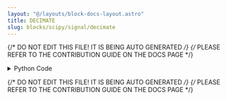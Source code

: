 ```yaml
---
layout: "@/layouts/block-docs-layout.astro"
title: DECIMATE
slug: blocks/scipy/signal/decimate
---
```


{/* DO NOT EDIT THIS FILE! IT IS BEING AUTO GENERATED */}
{/* PLEASE REFER TO THE CONTRIBUTION GUIDE ON THE DOCS PAGE */}


<PythonDocsDisplay docstring={docstring} />
<details>
<summary>Python Code</summary>

```python
from flojoy import OrderedPair, flojoy, Matrix, Scalar
import numpy as np
from collections import namedtuple
from typing import Literal

import scipy.signal


@flojoy
def DECIMATE(
    default: OrderedPair | Matrix,
    q: int = 2,
    n: int = 2,
    ftype: str = "iir",
    axis: int = -1,
    zero_phase: bool = True,
) -> OrderedPair | Matrix | Scalar:
    """The DECIMATE node is based on a numpy or scipy function.

    The description of that function is as follows:

        Downsample the signal after applying an anti-aliasing filter.

        By default, an order 8 Chebyshev type I filter is used. A 30 point FIR filter with Hamming window is used if `ftype` is 'fir'.

    Parameters
    ----------
    x : array_like
        The signal to be downsampled, as an N-dimensional array.
    q : int
        The downsampling factor. When using IIR downsampling, it is recommended
        to call `decimate` multiple times for downsampling factors higher than 13.
    n : int, optional
        The order of the filter (1 less than the length for 'fir').
        Defaults to 8 for 'iir' and 20 times the downsampling factor for 'fir'.
    ftype : str {'iir', 'fir'} or "dlti" instance, optional
        If 'iir' or 'fir', specifies the type of lowpass filter.
        If an instance of an "dlti" object, uses that object to filter before downsampling.
    axis : int, optional
        The axis along which to decimate.
    zero_phase : bool, optional
        Prevent phase shift by filtering with 'filtfilt' instead of 'lfilter'
        when using an IIR filter, and shifting the outputs back by the filter's
        group delay when using an FIR filter. The default value of 'True' is
        recommended, since a phase shift is generally not desired.

    .. versionadded:: 0.18.0

    Returns
    -------
    DataContainer
        type 'ordered pair', 'scalar', or 'matrix'
    """

    result = scipy.signal.decimate(
        x=default.y,
        q=q,
        n=n,
        ftype=ftype,
        axis=axis,
        zero_phase=zero_phase,
    )

    if isinstance(result, np.ndarray):
        result = OrderedPair(x=default.x, y=result)
    else:
        assert isinstance(
            result, np.number | float | int
        ), f"Expected np.number, float or int for result, got {type(result)}"
        result = Scalar(c=float(result))

    return result

```

[Find this Flojoy Block on GitHub](https://github.com/flojoy-ai/blocks/blob/main/blocks/SCIPY/SIGNAL/DECIMATE/DECIMATE.py)

</details>

{/* DO NOT EDIT THIS FILE! IT IS BEING AUTO GENERATED */}
{/* PLEASE REFER TO THE CONTRIBUTION GUIDE ON THE DOCS PAGE */}
